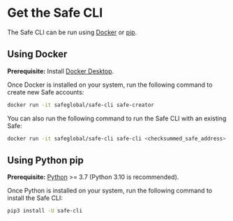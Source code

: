 # Get the Safe CLI

The Safe CLI can be run using [Docker](https://www.docker.com) or [pip](https://pip.pypa.io/en/stable).

## Using Docker

**Prerequisite:** Install [Docker Desktop](https://www.docker.com/products/docker-desktop/).

Once Docker is installed on your system, run the following command to create new Safe accounts:

```bash
docker run -it safeglobal/safe-cli safe-creator
```

You can also run the following command to run the Safe CLI with an existing Safe:
```bash
docker run -it safeglobal/safe-cli safe-cli <checksummed_safe_address> <ethereum_node_url>
```

## Using Python pip

**Prerequisite:** [Python](https://www.python.org/downloads/) >= 3.7 (Python 3.10 is recommended).

Once Python is installed on your system, run the following command to install the Safe CLI:
```bash
pip3 install -U safe-cli
```
